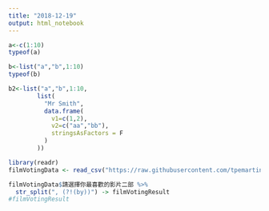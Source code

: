 ```yaml
---
title: "2018-12-19"
output: html_notebook
---
```


```r
a<-c(1:10)
typeof(a)
```

```r
b<-list("a","b",1:10)
typeof(b)
```

```r
b2<-list("a","b",1:10,
        list(
          "Mr Smith",
          data.frame(
            v1=c(1,2),
            v2=c("aa","bb"),
            stringsAsFactors = F
          )
        ))
```


```r
library(readr)
filmVotingData <- read_csv("https://raw.githubusercontent.com/tpemartin/course-107-1-programming-for-data-science/master/data/%E7%AC%AC%E4%B8%89%E5%B1%86%E7%B6%93%E6%BF%9F%E6%92%AD%E5%AE%A2%E7%AB%B6%E8%B3%BD%E5%8F%83%E8%B3%BD%E4%BD%9C%E5%93%81%E6%8A%95%E7%A5%A8%E7%B5%90%E6%9E%9C%E6%A8%A3%E6%9C%AC%20-%20Sheet1.csv")
```

```r
filmVotingData$請選擇你最喜歡的影片二部 %>%
  str_split(", (?!(by))") -> filmVotingResult
#filmVotingResult
```

